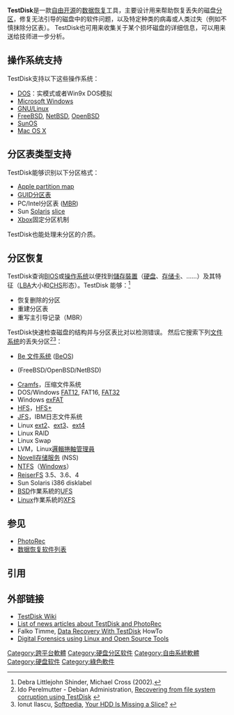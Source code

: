 <!-- 跑到半路翻译工具存档抽风了……想了想还是提交细软跑吧 orz -->
{{Infobox software
| name = TestDisk
| logo = TestDisk-logo.svg
| screenshot = Testdisk.png
| developer = Christophe Grenier
| latest release version = 7.1
| latest release date = {{release date|2019|07|07}}
| genre = [[数据恢复|数据恢复]]
| programming language = [[C语言|C]]
| license = [[GPLv2|GPLv2]]<ref name="LICENSE">{{cite web|title=COPYING - testdisk - TestDisk & PhotoRec |url=https://git.cgsecurity.org/cgit/testdisk/tree/COPYING |website=git.cgsecurity.org |accessdate=2022-06-12 |language=en}}</ref>
| website = {{URL|https://www.cgsecurity.org/wiki/TestDisk}}
}}
'''TestDisk'''是一款[[自由及开放源代码软件|自由开源]]的[[数据恢复|数据恢复]]工具，主要设计用来帮助恢复丢失的磁盘[[分区|分区]]，修复无法引导的磁盘中的软件问题，以及特定种类的病毒或人类过失（例如不慎抹除分区表）。 TestDisk也可用来收集关于某个损坏磁盘的详细信息，可以用来送给技师进一步分析。

== 操作系统支持 ==
TestDisk支持以下这些操作系统：
* [[DOS|DOS]]：实模式或者Win9x DOS模拟
* [[Microsoft_Windows|Microsoft Windows]]
* [[Linux|GNU/Linux]]
* [[FreeBSD|FreeBSD]], [[NetBSD|NetBSD]], [[OpenBSD|OpenBSD]]
* [[SunOS|SunOS]]
* [[OS_X|Mac OS X]]

== 分区表类型支持 ==
TestDisk能够识别以下分区格式：
* [[Apple_Partition_Map|Apple partition map]]
* [[GUID磁碟分割表|GUID分区表]]
* PC/Intel分区表 ([[MBR|MBR]])
* Sun [[Solaris|Solaris]] [[硬盘分区|slice]]
* [[Xbox_(遊戲機)|Xbox]]固定分区机制
TestDisk也能处理未分区的介质。

== 分区恢复 ==
TestDisk查询[[BIOS|BIOS]]或[[操作系统|操作系统]]以便找到[[儲存裝置|儲存裝置]]（[[硬盘|硬盘]]、[[存储卡|存储卡]]、……）及其特征（[[LBA|LBA]]大小和[[CHS|CHS]]形态）。TestDisk 能够：<ref>Debra Littlejohn Shinder, Michael Cross (2002). </ref>
* 恢复删除的分区
* 重建分区表
* 重写主引导记录（MBR）
TestDisk快速检查磁盘的结构并与分区表比对以检测错误。 然后它搜索下列[[文件系统|文件系统]]的丢失分区<ref name="debian_admin">Ido Perelmutter - Debian Administration, [http://www.debian-administration.org/articles/420 Recovering from file system corruption using TestDisk] {{Wayback|url=http://www.debian-administration.org/articles/420 |date=20140727224444 }}</ref><ref name="softpedia">Ionut Ilascu, [[Softpedia|Softpedia]], [http://www.softpedia.com/reviews/windows/TestDisk-Review-32579.shtml Your HDD Is Missing a Slice?] {{Wayback|url=http://www.softpedia.com/reviews/windows/TestDisk-Review-32579.shtml |date=20120526013657 }}</ref>：
* [[Be_文件系统|Be 文件系统]] ([[BeOS|BeOS]])
* {{link-en|BSD disklabel|BSD disklabel}} (FreeBSD/OpenBSD/NetBSD)
* [[Cramfs|Cramfs]]，压缩文件系统
* DOS/Windows [[FAT12|FAT12]], FAT16, [[FAT|FAT32]]
* Windows [[exFAT|exFAT]]
* [[分层文件系统|HFS]]，[[HFS+|HFS+]]
* [[JFS_(文件系统)|JFS]]，IBM日志文件系统
* Linux [[ext2|ext2]]、[[ext3|ext3]]、[[ext4|ext4]]
* Linux RAID
* Linux Swap
* LVM，Linux[[邏輯捲軸管理員|邏輯捲軸管理員]]
* [[Novell存储服务|Novell存储服务]] (NSS)
* [[NTFS|NTFS]]（[[Windows|Windows]]）
* [[ReiserFS|ReiserFS]] 3.5、3.6、4
* Sun Solaris i386 disklabel
* [[BSD|BSD]]作業系統的[[Unix文件系统|UFS]]
* [[Linux|Linux]]作業系統的[[XFS|XFS]]

== 参见 ==
* [[PhotoRec|PhotoRec]]
* [[数据恢复软件列表|数据恢复软件列表]]

== 引用 ==
{{Reflist|2}}

== 外部链接 ==
* [http://www.cgsecurity.org/wiki/TestDisk TestDisk Wiki]{{Wayback|url=http://www.cgsecurity.org/wiki/TestDisk |date=20160512220708 }}
* [http://www.cgsecurity.org/wiki/In_The_News List of news articles about TestDisk and PhotoRec]{{Wayback|url=http://www.cgsecurity.org/wiki/In_The_News |date=20160609170442 }}
* Falko Timme, [http://www.howtoforge.com/data_recovery_with_testdisk Data Recovery With TestDisk]{{Wayback|url=http://www.howtoforge.com/data_recovery_with_testdisk |date=20160513204731 }} HowTo
* [http://www.digitalforensics.ch/nikkel05b.pdf Digital Forensics using Linux and Open Source Tools]{{Wayback|url=http://www.digitalforensics.ch/nikkel05b.pdf |date=20160212001616 }}
[[Category:跨平台軟體|Category:跨平台軟體]]
[[Category:硬盘分区软件|Category:硬盘分区软件]]
[[Category:自由系統軟體|Category:自由系統軟體]]
[[Category:硬盘软件|Category:硬盘软件]]
[[Category:綠色軟件|Category:綠色軟件]]